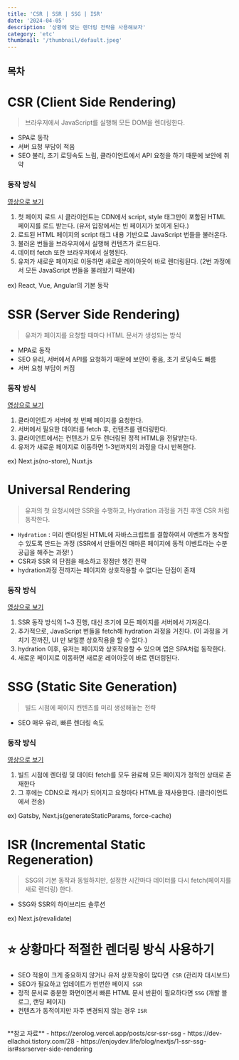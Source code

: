 ```yaml
---
title: 'CSR | SSR | SSG | ISR'  
date: '2024-04-05'
description: '상황에 맞는 렌더링 전략을 사용해보자'
category: 'etc'
thumbnail: '/thumbnail/default.jpeg'
---
```


## 목차

# CSR (Client Side Rendering)
> 브라우저에서 JavaScript를 실행해 모든 DOM을 렌더링한다.
- SPA로 동작
- <span className='blue-bold'>서버 요청 부담이 적음</span>
- <span className='red-bold'>SEO 불리</span>, <span className='red-bold'>초기 로딩속도 느림</span>, 클라이언트에서 API 요청을 하기 때문에 <span className='red-bold'>보안에 취약</span>

### 동작 방식
[영상으로 보기](https://www.youtube.com/watch?v=4-Lel1oaV7M)
1. 첫 페이지 로드 시 클라이언트는 CDN에서 script, style 태그만이 포함된 HTML 페이지를 로드 받는다. (유저 입장에서는 빈 페이지가 보이게 된다.)
2. 로드된 HTML 페이지의 script 태그 내용 기반으로 JavaScript 번들을 불러온다.
3. 불러온 번들을 브라우저에서 실행해 컨텐츠가 로드된다.
4. 데이터 fetch 또한 브라우저에서 실행된다.
5. 유저가 새로운 페이지로 이동하면 새로운 레이아웃이 바로 렌더링된다. (2번 과정에서 모든 JavaScript 번들을 불러왔기 때문에)



ex) React, Vue, Angular의 기본 동작


# SSR (Server Side Rendering)
> 유저가 페이지를 요청할 때마다 HTML 문서가 생성되는 방식
- MPA로 동작
- <span className='blue-bold'>SEO 유리</span>, 서버에서 API를 요청하기 때문에 <span className='blue-bold'>보안이 좋음</span>, <span className='blue-bold'>초기 로딩속도 빠름</span>
- <span className='red-bold'>서버 요청 부담이 커짐</span>

### 동작 방식
[영상으로 보기](https://www.youtube.com/watch?v=0bvo6UKkNDA)
1. 클라이언트가 서버에 첫 번째 페이지를 요청한다.
2. 서버에서 필요한 데이터를 fetch 후, 컨텐츠를 렌더링한다.
3. 클라이언트에서는 컨텐츠가 모두 렌더링된 정적 HTML을 전달받는다.
4. 유저가 새로운 페이지로 이동하면 1-3번까지의 과정을 다시 반복한다.



ex) Next.js(no-store), Nuxt.js

# Universal Rendering
> 유저의 첫 요청시에만 SSR을 수행하고, Hydration 과정을 거친 후엔 CSR 처럼 동작한다.
- `Hydration` : 미리 렌더링된 HTML에 자바스크립트를 결합하여서 이벤트가 동작할 수 있도록 만드는 과정
    (SSR에서 만들어진 매마른 페이지에 동적 이벤트라는 수분 공급을 해주는 과정! )
- CSR과 SSR 의 단점을 해소하고 장점만 챙긴 전략
- hydration과정 전까지는 페이지와 상호작용할 수 없다는 단점이 존재

### 동작 방식
[영상으로 보기](https://www.youtube.com/watch?v=y5CpKiH-3J8)
1. SSR 동작 방식의 1~3 진행, 대신 초기에 모든 페이지를 서버에서 가져온다.
2. 추가적으로, JavaScript 번들을 fetch해 hydration 과정을 거친다. (이 과정을 거치기 전까진, UI 만 보일뿐 상호작용을 할 수 없다.)
3. hydration 이후, 유저는 페이지와 상호작용할 수 있으며 앱은 SPA처럼 동작한다.
4. 새로운 페이지로 이동하면 새로운 레이아웃이 바로 렌더링된다.



# SSG (Static Site Generation)
> 빌드 시점에 페이지 컨텐츠를 미리 생성해놓는 전략
- <span className='blue-bold'>SEO 매우 유리</span>, <span className='blue-bold'>빠른 렌더링 속도</span>

### 동작 방식
[영상으로 보기](https://www.youtube.com/watch?v=1zhT23VDVDc)
1. 빌드 시점에 렌더링 및 데이터 fetch를 모두 완료해 모든 페이지가 정적인 상태로 존재한다
2. 그 후에는 CDN으로 캐시가 되어지고 요청마다 HTML을 재사용한다. (클라이언트에서 전송)



ex) Gatsby, Next.js(generateStaticParams, force-cache)

# ISR (Incremental Static Regeneration)
> SSG의 기본 동작과 동일하지만, 설정한 시간마다 데이터를 다시 fetch(페이지를 새로 렌더링) 한다.
- SSG와 SSR의 하이브리드 솔루션

ex) Next.js(revalidate)


# ⭐️ 상황마다 적절한 렌더링 방식 사용하기
- SEO 적용이 크게 중요하지 않거나 유저 상호작용이 많다면  `CSR` (관리자 대시보드)  
- SEO가 필요하고 업데이트가 빈번한 페이지  `SSR`
- 정적 문서로 충분한 화면이면서 빠른 HTML 문서 반환이 필요하다면 `SSG` (개발 블로그, 랜딩 페이지)
- 컨텐츠가 동적이지만 자주 변경되지 않는 경우 `ISR`

<br />
**참고 자료**
- https://zerolog.vercel.app/posts/csr-ssr-ssg
- https://dev-ellachoi.tistory.com/28
- https://enjoydev.life/blog/nextjs/1-ssr-ssg-isr#ssrserver-side-rendering